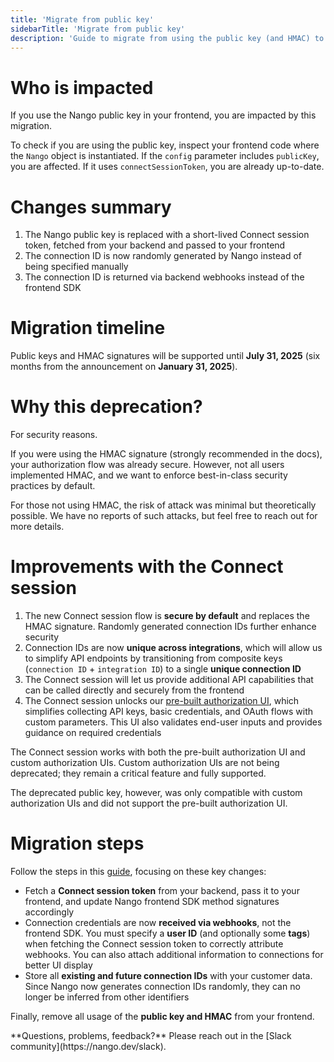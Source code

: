 ```yaml
---
title: 'Migrate from public key'
sidebarTitle: 'Migrate from public key'
description: 'Guide to migrate from using the public key (and HMAC) to a Connect session.'
---
```


# Who is impacted

If you use the Nango public key in your frontend, you are impacted by this migration.

To check if you are using the public key, inspect your frontend code where the `Nango` object is instantiated. If the `config` parameter includes `publicKey`, you are affected. If it uses `connectSessionToken`, you are already up-to-date.

# Changes summary

1. The Nango public key is replaced with a short-lived Connect session token, fetched from your backend and passed to your frontend
2. The connection ID is now randomly generated by Nango instead of being specified manually
3. The connection ID is returned via backend webhooks instead of the frontend SDK

# Migration timeline

Public keys and HMAC signatures will be supported until **July 31, 2025** (six months from the announcement on **January 31, 2025**).

# Why this deprecation?

For security reasons.

If you were using the HMAC signature (strongly recommended in the docs), your authorization flow was already secure. However, not all users implemented HMAC, and we want to enforce best-in-class security practices by default.

For those not using HMAC, the risk of attack was minimal but theoretically possible. We have no reports of such attacks, but feel free to reach out for more details.

# Improvements with the Connect session

1. The new Connect session flow is **secure by default** and replaces the HMAC signature. Randomly generated connection IDs further enhance security
2. Connection IDs are now **unique across integrations**, which will allow us to simplify API endpoints by transitioning from composite keys (`connection ID` + `integration ID`) to a single **unique connection ID**
3. The Connect session will let us provide additional API capabilities that can be called directly and securely from the frontend
4. The Connect session unlocks our [pre-built authorization UI](/implementation-guides/api-auth/implement-api-auth), which simplifies collecting API keys, basic credentials, and OAuth flows with custom parameters. This UI also validates end-user inputs and provides guidance on required credentials

<Note>
The Connect session works with both the pre-built authorization UI and custom authorization UIs. Custom authorization UIs are not being deprecated; they remain a critical feature and fully supported.

The deprecated public key, however, was only compatible with custom authorization UIs and did not support the pre-built authorization UI.
</Note>

# Migration steps

Follow the steps in this [guide](/implementation-guides/api-auth/implement-api-auth), focusing on these key changes:

- Fetch a **Connect session token** from your backend, pass it to your frontend, and update Nango frontend SDK method signatures accordingly
- Connection credentials are now **received via webhooks**, not the frontend SDK. You must specify a **user ID** (and optionally some **tags**) when fetching the Connect session token to correctly attribute webhooks. You can also attach additional information to connections for better UI display
- Store all **existing and future connection IDs** with your customer data. Since Nango now generates connection IDs randomly, they can no longer be inferred from other identifiers

Finally, remove all usage of the **public key and HMAC** from your frontend.

<Tip>
    **Questions, problems, feedback?** Please reach out in the [Slack community](https://nango.dev/slack).
</Tip>